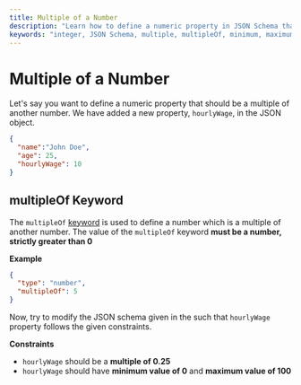 ```yaml
---
title: Multiple of a Number
description: "Learn how to define a numeric property in JSON Schema that is a multiple of another number using the multipleOf keyword, with constraints on minimum and maximum values."
keywords: "integer, JSON Schema, multiple, multipleOf, minimum, maximum"
---
```


# Multiple of a Number

Let's say you want to define a numeric property that should be a multiple of another number. We have added a new property, `hourlyWage`, in the JSON object.


```json highlightLineStart={4}
{
  "name":"John Doe",
  "age": 25,
  "hourlyWage": 10
}
```

## multipleOf Keyword 

The `multipleOf` [keyword](https://json-schema.org/learn/glossary#keyword) is used to define a number which is a multiple of another number. The value of the `multipleOf` keyword **must be a number, strictly greater than 0**

**Example**

```json
{
  "type": "number",
  "multipleOf": 5
}
```

Now, try to modify the JSON schema given in the <SideEditorLink/> such that `hourlyWage` property follows the given constraints. 

**Constraints**
- `hourlyWage` should be a **multiple of 0.25**
- `hourlyWage` should have **minimum value of 0** and **maximum value of 100**


